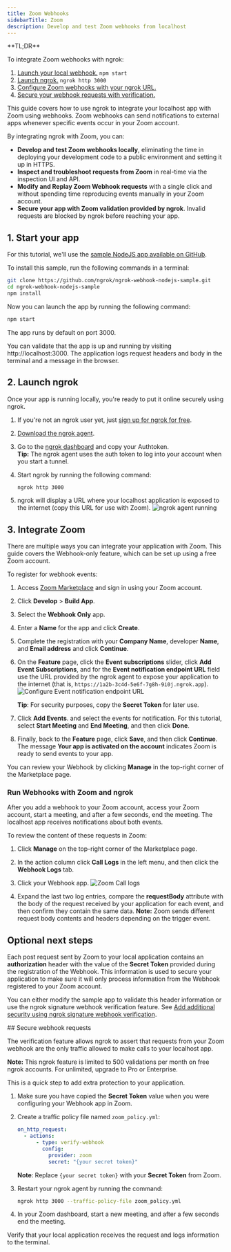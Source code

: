 ```yaml
---
title: Zoom Webhooks
sidebarTitle: Zoom
description: Develop and test Zoom webhooks from localhost
---
```


<Tip>
**TL;DR**



To integrate Zoom webhooks with ngrok:

1. [Launch your local webhook.](#start-your-app) `npm start`
1. [Launch ngrok.](#start-ngrok) `ngrok http 3000`
1. [Configure Zoom webhooks with your ngrok URL.](#setup-webhook)
1. [Secure your webhook requests with verification.](#security)
</Tip>

This guide covers how to use ngrok to integrate your localhost app with Zoom using webhooks.
Zoom webhooks can send notifications to external apps whenever specific events occur in your Zoom account.

By integrating ngrok with Zoom, you can:

- **Develop and test Zoom webhooks locally**, eliminating the time in deploying your development code to a public environment and setting it up in HTTPS.
- **Inspect and troubleshoot requests from Zoom** in real-time via the inspection UI and API.
- **Modify and Replay Zoom Webhook requests** with a single click and without spending time reproducing events manually in your Zoom account.
- **Secure your app with Zoom validation provided by ngrok**. Invalid requests are blocked by ngrok before reaching your app.

## 1. Start your app 

For this tutorial, we'll use the [sample NodeJS app available on GitHub](https://github.com/ngrok/ngrok-webhook-nodejs-sample).

To install this sample, run the following commands in a terminal:

```bash
git clone https://github.com/ngrok/ngrok-webhook-nodejs-sample.git
cd ngrok-webhook-nodejs-sample
npm install
```

Now you can launch the app by running the following command:

```bash
npm start
```

The app runs by default on port 3000.

You can validate that the app is up and running by visiting http://localhost:3000. The application logs request headers and body in the terminal and a message in the browser.

## 2. Launch ngrok 

Once your app is running locally, you're ready to put it online securely using ngrok.

1. If you're not an ngrok user yet, just [sign up for ngrok for free](https://ngrok.com/signup).

1. [Download the ngrok agent](https://download.ngrok.com).

1. Go to the [ngrok dashboard](https://dashboard.ngrok.com) and copy your Authtoken. <br />
   **Tip:** The ngrok agent uses the auth token to log into your account when you start a tunnel.
1. Start ngrok by running the following command:

   ```bash
   ngrok http 3000
   ```

1. ngrok will display a URL where your localhost application is exposed to the internet (copy this URL for use with Zoom).
   ![ngrok agent running](../img/twilio/img/launch_ngrok_tunnel.png)

## 3. Integrate Zoom 

There are multiple ways you can integrate your application with Zoom. This guide covers the Webhook-only feature, which can be set up using a free Zoom account.

To register for webhook events:

1. Access [Zoom Marketplace](https://marketplace.Zoom.us/) and sign in using your Zoom account.

1. Click **Develop** > **Build App**.

1. Select the **Webhook Only** app.

1. Enter a **Name** for the app and click **Create**.

1. Complete the registration with your **Company Name**, developer **Name**, and **Email address** and click **Continue**.

1. On the **Feature** page, click the **Event subscriptions** slider, click **Add Event Subscriptions**, and for the **Event notification endpoint URL** field use the URL provided by the ngrok agent to expose your application to the internet (that is, `https://1a2b-3c4d-5e6f-7g8h-9i0j.ngrok.app`).
   ![Configure Event notification endpoint URL](../img/zoom/img/ngrok_url_configuration_zoom.png)

   **Tip**: For security purposes, copy the **Secret Token** for later use.

1. Click **Add Events**. and select the events for notification. For this tutorial, select **Start Meeting** and **End Meeting**, and then click **Done**.

1. Finally, back to the **Feature** page, click **Save**, and then click **Continue**.
   The message **Your app is activated on the account** indicates Zoom is ready to send events to your app.

You can review your Webhook by clicking **Manage** in the top-right corner of the Marketplace page.

### Run Webhooks with Zoom and ngrok

After you add a webhook to your Zoom account, access your Zoom account, start a meeting, and after a few seconds, end the meeting.
The localhost app receives notifications about both events.

To review the content of these requests in Zoom:

1. Click **Manage** on the top-right corner of the Marketplace page.

1. In the action column click **Call Logs** in the left menu, and then click the **Webhook Logs** tab.

1. Click your Webhook app.
   ![Zoom Call logs](../img/zoom/img/review_zoom_call_logs.png)

1. Expand the last two log entries, compare the **requestBody** attribute with the body of the request received by your application for each event, and then confirm they contain the same data.
   **Note:** Zoom sends different request body contents and headers depending on the trigger event.

## Optional next steps 

Each post request sent by Zoom to your local application contains an **authorization** header with the value of the **Secret Token** provided during the registration of the Webhook.
This information is used to secure your application to make sure it will only process information from the Webhook registered to your Zoom account.

You can either modify the sample app to validate this header information or use the ngrok signature webhook verification feature. See [Add additional security using ngrok signature webhook verification](#security).

<InspectingRequests />

<ReplayingRequests />
## Secure webhook requests 

The verification feature allows ngrok to assert that requests from your Zoom webhook are the only traffic allowed to make calls to your localhost app.

**Note:** This ngrok feature is limited to 500 validations per month on free ngrok accounts. For unlimited, upgrade to Pro or Enterprise.

This is a quick step to add extra protection to your application.

1. Make sure you have copied the **Secret Token** value when you were configuring your Webhook app in Zoom.

1. Create a traffic policy file named `zoom_policy.yml`:

   ```yaml
   on_http_request:
     - actions:
         - type: verify-webhook
           config:
             provider: zoom
             secret: "{your secret token}"
   ```

   **Note**: Replace `{your secret token}` with your **Secret Token** from Zoom.

1. Restart your ngrok agent by running the command:

   ```bash
   ngrok http 3000 --traffic-policy-file zoom_policy.yml
   ```

1. In your Zoom dashboard, start a new meeting, and after a few seconds end the meeting.

Verify that your local application receives the request and logs information to the terminal.
